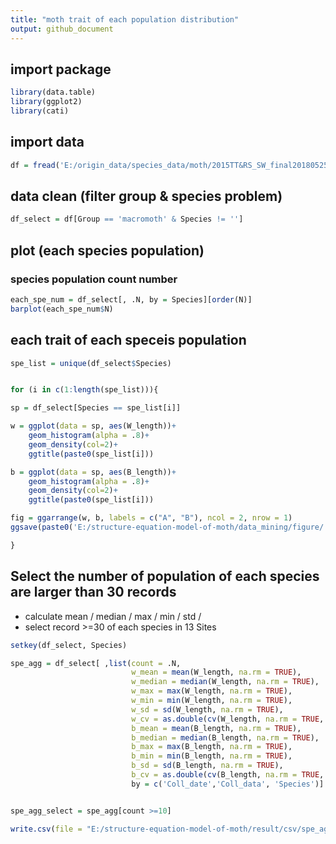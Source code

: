 ```yaml
---
title: "moth trait of each population distribution"
output: github_document
---
```


## import package

```r

library(data.table)
library(ggplot2)
library(cati)

```

## import data 

```r
df = fread('E:/origin_data/species_data/moth/2015TT&RS_SW_final20180525_MCE_20180529_data_trait_check_final.csv')
```

## data clean (filter group & species problem)

```r
df_select = df[Group == 'macromoth' & Species != '']

```

## plot (each species population) 

### species population count number
```r

each_spe_num = df_select[, .N, by = Species][order(N)]
barplot(each_spe_num$N)

```

## each trait of each speceis population 

```r

spe_list = unique(df_select$Species)


for (i in c(1:length(spe_list))){

sp = df_select[Species == spe_list[i]]

w = ggplot(data = sp, aes(W_length))+
    geom_histogram(alpha = .8)+
    geom_density(col=2)+
    ggtitle(paste0(spe_list[i]))

b = ggplot(data = sp, aes(B_length))+
    geom_histogram(alpha = .8)+
    geom_density(col=2)+
    ggtitle(paste0(spe_list[i]))

fig = ggarrange(w, b, labels = c("A", "B"), ncol = 2, nrow = 1)
ggsave(paste0('E:/structure-equation-model-of-moth/data_mining/figure/',spe_list[i],'.png'), plot = fig)  

}

```

##  Select the number of population of each species are larger than 30 records

- calculate mean / median / max / min / std /
- select record >=30 of each species in 13 Sites


```r

setkey(df_select, Species)

spe_agg = df_select[ ,list(count = .N,
                           w_mean = mean(W_length, na.rm = TRUE),
                           w_median = median(W_length, na.rm = TRUE),
                           w_max = max(W_length, na.rm = TRUE),
                           w_min = min(W_length, na.rm = TRUE),
                           w_sd = sd(W_length, na.rm = TRUE),
                           w_cv = as.double(cv(W_length, na.rm = TRUE, aszero= FALSE)),
                           b_mean = mean(B_length, na.rm = TRUE),
                           b_median = median(B_length, na.rm = TRUE),
                           b_max = max(B_length, na.rm = TRUE),
                           b_min = min(B_length, na.rm = TRUE),
                           b_sd = sd(B_length, na.rm = TRUE),
                           b_cv = as.double(cv(B_length, na.rm = TRUE, aszero= FALSE))), 
                           by = c('Coll_date','Coll_data', 'Species')]


spe_agg_select = spe_agg[count >=10] 

write.csv(file = "E:/structure-equation-model-of-moth/result/csv/spe_agg_select.csv", spe_agg_select, row.names = FALSE)




```
